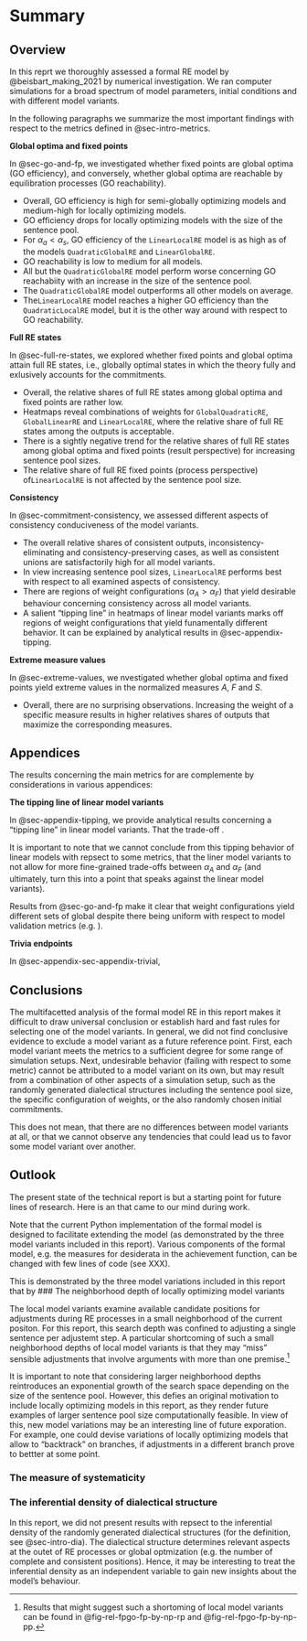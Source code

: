 # Summary {#sec-summary}

## Overview

In this reprt we thoroughly assessed a formal RE model by @beisbart_making_2021 by numerical investigation. We ran computer simulations for a broad spectrum of model parameters, initial conditions and with different model variants. 

In the following paragraphs we summarize the most important findings with respect to the metrics  defined in @sec-intro-metrics.

**Global optima and fixed points**

In @sec-go-and-fp, we investigated whether fixed points are global optima (GO efficiency), and conversely, whether global optima are reachable by equilibration processes (GO reachability).

- Overall, GO efficiency is high for semi-globally optimizing models and medium-high for locally optimizing models. 
- GO efficiency drops for locally optimizing models with the size of the sentence pool.
- For $\alpha_a < \alpha_s$, GO efficiency of the `LinearLocalRE` model is as high as of the models `QuadraticGlobalRE` and `LinearGlobalRE`.
- GO reachability is low to medium for all models.
- All but the `QuadraticGlobalRE` model perform worse concerning GO reachabiity with an increase in the size of the sentence pool.
- The `QuadraticGlobalRE` model outperforms all other models on average.
- The`LinearLocalRE` model reaches a higher GO efficiency than the `QuadraticLocalRE` model, but it is the other way around with respect to GO reachability.


**Full RE states**

In @sec-full-re-states, we explored whether fixed points and global optima attain full RE states, i.e., globally optimal states in which the theory fully and exlusively accounts for the commitments. 

- Overall, the relative shares of full RE states among global optima and fixed points are rather low.
- Heatmaps reveal combinations of weights for `GlobalQuadraticRE`, `GlobalLinearRE` and `LinearLocalRE`, where the relative share of full RE states among the outputs is acceptable. 
- There is a sightly negative trend for the relative shares of full RE states among global optima and fixed points (result perspective) for increasing sentence pool sizes. 
- The relative share of full RE fixed points (process perspective) of`LinearLocalRE` is not affected by the sentence pool size.


**Consistency**

In @sec-commitment-consistency, we assessed different aspects of consistency conduciveness of the  model variants.

- The overall relative shares of consistent outputs, inconsistency-eliminating and consistency-preserving cases, as well as consistent unions are satisfactorily high for all model variants.
- In view increasing sentence pool sizes, `LinearLocalRE` performs best with respect to all examined aspects of consistency. 
- There are regions of weight configurations ($\alpha_{A} > \alpha_{F}$) that yield desirable behaviour concerning consistency across all model variants. 
- A salient "tipping line" in heatmaps of linear model variants marks off regions of weight configurations that yield funamentally different behavior. It can be explained by analytical results in @sec-appendix-tipping.

**Extreme measure values**

In @sec-extreme-values, we nvestigated whether global optima and fixed points yield extreme values in the normalized measures $A$, $F$ and $S$.

- Overall, there are no surprising observations. Increasing the weight of a specific measure results in higher relatives shares of outputs that maximize the corresponding measures.


## Appendices

The results concerning the main metrics for are complemente by considerations in various appendices:

**The tipping line of linear model variants**

In @sec-appendix-tipping, we provide analytical results concerning a "tipping line" in linear model variants. That the trade-off .

It is important to note that we cannot conclude from this tipping behavior of linear models with repsect to some metrics, that the liner model variants to not allow for more fine-grained trade-offs between $\alpha_{A}$ and $\alpha_{F}$ (and ultimately, turn this into a point that speaks against the linear model variants).

Results from @sec-go-and-fp make it clear that weight configurations yield different sets of global despite there being uniform with respect to model validation metrics (e.g. ).

**Trivia endpoints**

In @sec-appendix-sec-appendix-trivial,


## Conclusions

The multifacetted analysis of the formal model RE in this report makes it difficult to draw universal conclusion or establish hard and fast rules for selecting one of the model variants. In general, we did not find conclusive evidence to exclude a model variant as a future reference point. First, each model variant meets the metrics to a sufficient degree for some range of simulation setups. Next, undesirable behavior (failing with respect to some metric) cannot be attributed to a model variant on its own, but may result from a combination of other aspects of a simulation setup, such as the randomly generated dialectical structures including the sentence pool size, the specific configuration of weights, or the also randomly chosen initial commitments.

This does not mean, that there are no differences between model variants at all, or that we cannot observe any tendencies that could lead us to favor some model variant over another.



## Outlook

The present state of the technical report is but a starting point for future lines of research. Here is an that came to our mind during work. 

Note that the current Python implementation of the formal model is designed to facilitate extending the model (as demonstrated by the three model variants included in this report). Various components of the formal model, e.g. the measures for desiderata in the achievement function, can be changed with few lines of code (see XXX).

This is demonstrated by the three model variations included in this report that by
### The neighborhood depth of locally optimizing model variants

The local model variants examine available candidate positions for adjustments during RE processes in a small neighborhood of the current positon. For this report, this search depth was confined to adjusting a single sentence per adjustemt step. 
A particular shortcoming of such a small neighborhood depths of local model variants is that they may "miss" sensible adjustments that involve arguments with more than one premise.^[Results that might suggest such a shortoming of local model variants can be found in @fig-rel-fpgo-fp-by-np-rp and @fig-rel-fpgo-fp-by-np-pp.]

It is important to note that considering larger neighborhood depths reintroduces an exponential growth of the search space depending on the size of the sentence pool. However, this defies an original motivation to include locally optimizing models in this report, as they render future examples of larger sentence pool size computationally feasible.
In view of this, new model variations may be an interesting line of future exporation. For example, one could devise variations of locally optimizing models that allow to "backtrack" on branches, if adjustments in a different branch prove to bettter at some point.

### The measure of systematicity



### The inferential density of dialectical structure

In this report, we did not present results with repsect to the inferential density of the randomly generated dialectical structures (for the definition, see @sec-intro-dia). The dialectical structure determines relevant aspects at the outet of RE processes or global optmization (e.g. the number of complete and consistent positions). Hence, it may be interesting to treat the inferential density as an independent variable to gain new insights about the model's behaviour.


<!--
ToDos:
+ Suchtiefe 1 motivieren/erläutern: als einen der nächsten Schritte benennen/ mögliche Probleme andeuten, bzw. motivieren
+ Weiterer Outlook: 
    + Systematische Analyse alternativer Systematicity measures.
    + Ist inferentielle Dichte vlt. auch eine interessante unabhängige variable?
-->



<!--
**Remarks on the interpretation or explanation of results** 

Due to the wide range of required inputs for a configuration, salient behaviour may depend on the features of any of i) - iv) or a combination thereof, and it is difficult to separate all dimension at once. In order to disentangle model variants  and iii) the weightings, heatmaps proved to be a useful tool and provided insightful plots with respect to various evaluation criteria. The other inputs involve much more features, which could explain salient behaviour, but are much harder to separate:

ii) features of dialectical structures include the size of the sentence pool, number of arguments, number of premises per argument, inferential density, number of complete consistent extensions, number of tau-truths.
iv) features of initial commitments include their size, dialectical consistency, dialectical closure, number of complete consistent extensions, the minimal axiomatization
-->
<!-- 
Remarks: Currently I [BC] outcommented this para. 
+ ToDo: We should discuss, whether we want include analytical results in the standalone technical report.
+ Relevant documents:
    + <https://github.com/debatelab/re-studies/blob/master/projects/ensemble_study_02/documents/linear_models_tipping_line.md>
    + <https://github.com/debatelab/re-studies/blob/master/projects/ensemble_study_02/documents/Quadratic_Tipping-Line.md>
-->
<!--
In addition to the exploration of ensembles, there is a growing number of analytical results for both linear and quadratic models. Linear models have a ([tipping line](https://git.scc.kit.edu/debatelab/re-python/-/blob/master/projects/ensemble_study_02/documents/linear_models_tipping_line.md)), below which the weight for faithfulness makes no difference in the equilibration process towards fixed points ([see here](https://github.com/debatelab/re-studies/blob/master/projects/ensemble_study_02/documents/linear_models_tipping_line.md)). In quadratic models, the squaring of Hamming distances makes "midpoints" to attractors ([quadratic tipping](https://github.com/debatelab/re-studies/blob/master/projects/ensemble_study_02/documents/Quadratic_Tipping-Line.md)). Dependending on the interpretation of the consequences of such results, a model or specific configurations for a model may be preferred.
-->

<!--
If conceptual clarity is to be taken into account, pure systematicity (number of a theories sentences normalized by the size of the sentence pool)  may be preferred to default systematicity, which involves normalization by the size of a theory's closure (its "scope"). In the former case, pure systematicity may safely be called "simplicity" and other virtues contributing to the systematicityof a theory (e.g. scope) should be reserved for model extensions. In this line of thought, `LinearPureSystematicityRE` can be seen as the absolute minimal model variant, that is extended by the other variants by squaring measures, refining systematicity, or both.
-->

